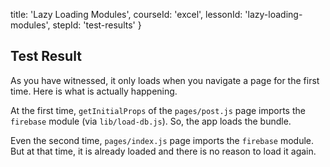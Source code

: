 
  title: 'Lazy Loading Modules',
  courseId: 'excel',
  lessonId: 'lazy-loading-modules',
  stepId: 'test-results'
}

## Test Result

As you have witnessed, it only loads when you navigate a page for the first time. Here is what is actually happening.

At the first time, `getInitialProps` of the `pages/post.js` page imports the `firebase` module (via `lib/load-db.js`). So, the app loads the bundle.

Even the second time, `pages/index.js` page imports the `firebase` module. But at that time, it is already loaded and there is no reason to load it again.

